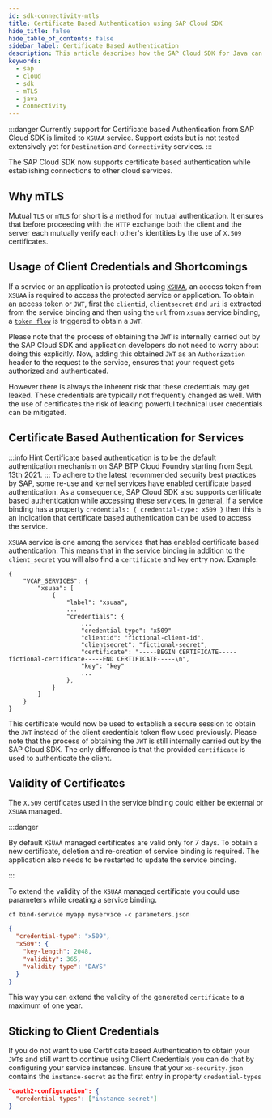 ```yaml
---
id: sdk-connectivity-mtls
title: Certificate Based Authentication using SAP Cloud SDK
hide_title: false
hide_table_of_contents: false
sidebar_label: Certificate Based Authentication
description: This article describes how the SAP Cloud SDK for Java can be used to establish connections to other cloud services using mTLS
keywords:
  - sap
  - cloud
  - sdk
  - mTLS
  - java
  - connectivity
---
```



:::danger
Currently support for Certificate based Authentication from SAP Cloud SDK is limited to `XSUAA` service.
Support exists but is not tested extensively yet for `Destination` and `Connectivity` services.
:::

The SAP Cloud SDK now supports certificate based authentication while establishing connections to other cloud services.

## Why mTLS
Mutual `TLS` or `mTLS` for short is a method for mutual authentication.
It ensures that before proceeding with the `HTTP` exchange both the client and the server each mutually verify each other's identities by the use of `X.509` certificates.

## Usage of Client Credentials and Shortcomings
If a service or an application is protected using [`XSUAA`](https://help.sap.com/viewer/65de2977205c403bbc107264b8eccf4b/Cloud/en-US/6373bb7a96114d619bfdfdc6f505d1b9.html), an access token from `XSUAA` is required to access the protected service or application.
To obtain an access token or `JWT`, first the `clientid`, `clientsecret` and `uri` is extracted from the service binding and then using the `url` from `xsuaa` service binding, a [`token flow`](https://github.com/SAP/cloud-security-xsuaa-integration/tree/main/token-client) is triggered to obtain a `JWT`.

Please note that the process of obtaining the `JWT` is internally carried out by the SAP Cloud SDK and application developers do not need to worry about doing this explicitly.
Now, adding this obtained `JWT` as an `Authorization` header to the request to the service, ensures that your request gets authorized and authenticated.

However there is always the inherent risk that these credentials may get leaked.
These credentials are typically not frequently changed as well.
With the use of certificates the risk of leaking powerful technical user credentials can be mitigated.

## Certificate Based Authentication for Services

:::info Hint
Certificate based authentication is to be the default authentication mechanism on SAP BTP Cloud Foundry starting from Sept. 13th 2021.
:::
To adhere to the latest recommended security best practices by SAP, some re-use and kernel services have enabled certificate based authentication.
As a consequence, SAP Cloud SDK also supports certificate based authentication while accessing these services.
In general, if a service binding has a property `credentials: { credential-type: x509 }` then this is an indication that certificate based authentication can be used to access the service.

`XSUAA` service is one among the services that has enabled certificate based authentication.
This means that in the service binding in addition to the `client_secret` you will also find a `certificate` and `key` entry now.
Example:
```
{
    "VCAP_SERVICES": {
		"xsuaa": [
			{
				"label": "xsuaa",
				...
				"credentials": {
				    ...
				    "credential-type": "x509"
					"clientid": "fictional-client-id",
					"clientsecret": "fictional-secret",
					"certificate": "-----BEGIN CERTIFICATE-----fictional-certificate-----END CERTIFICATE-----\n",
					"key": "key"
					...
				},
			}
		]
	}
}
```
This certificate would now be used to establish a secure session to obtain the `JWT` instead of the client credentials token flow used previously.
Please note that the process of obtaining the `JWT` is still internally carried out by the SAP Cloud SDK.
The only difference is that the provided `certificate` is used to authenticate the client.

## Validity of Certificates
The `X.509` certificates used in the service binding could either be external or `XSUAA` managed.

:::danger

By default `XSUAA` managed certificates are valid only for 7 days.
To obtain a new certificate, deletion and re-creation of service binding is required.
The application also needs to be restarted to update the service binding.

:::

To extend the validity of the `XSUAA` managed certificate you could use parameters while creating a service binding.

`cf bind-service myapp myservice -c parameters.json`

```json
{
  "credential-type": "x509",
  "x509": {
    "key-length": 2048,
    "validity": 365,
    "validity-type": "DAYS"
  }
}
```
This way you can extend the validity of the generated `certificate` to a maximum of one year.

## Sticking to Client Credentials
If you do not want to use Certificate based Authentication to obtain your `JWT`s and still want to continue using Client Credentials you can do that by configuring your service instances.
Ensure that your `xs-security.json` contains the `instance-secret` as the first entry in property `credential-types`

```json
"oauth2-configuration": {
  "credential-types": ["instance-secret"]
}
```